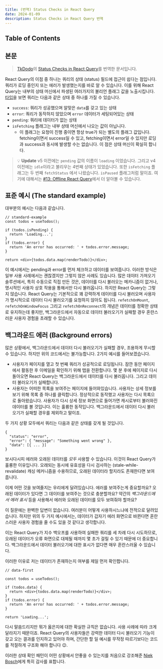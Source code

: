 ```yaml
---
title: (번역) Status Checks in React Query
date: 2024-01-09
description: Status Checks in React Query 번역
---
```


## Table of Contents

## 본문

> [TkDodo](https://github.com/tkdodo)의 [Status Checks in React Query](https://tkdodo.eu/blog/status-checks-in-react-query)를 번역한 문서입니다.

React Query의 이점 중 하나는 쿼리의 상태 (status) 필드에 접근이 쉽다는 점입니다. 쿼리가 로딩 중인지 또는 에러가 발생했는지를 바로 알 수 있습니다. 이를 위해 React Query는 내부의 상태 머신에서 파생된 여러가지의 불리언 플래그 값을 노출시킵니다. [타입](https://github.com/TanStack/query/blob/87358d73582b369f06cc81d0dfa135323df7d43d/packages/query-core/src/types.ts#L441)을 보면 쿼리는 다음과 같은 상태 중 하나를 가질 수 있습니다.

- `success`: 쿼리가 성공했으며 알맞은 `data`를 갖고 있는 상태
- `error`: 쿼리가 동작하지 않았으며 `error` 데이터가 세팅되어있는 상태
- `pending`: 쿼리에 데이터가 없는 상태
- `isFetching` 플래그는 내부 상태 머신에서 나오는 값이 아닙니다.
  - 이 플래그는 요청이 진행 중이면 항상 true가 되는 별도의 플래그 값입니다. fetching이면서 success일 수 있고, fetching이면서 error일 수 있지만 로딩과 success과 동시에 발생할 수는 없습니다. 이 점은 상태 머신이 확실히 합니다.

> 💡 **Update**
> v5 이전에는 `pending` 값의 이름이 `loading` 이었습니다. 그리고 v4 이전에는 `idle`이라고 불리우는 4번째 상태가 있었습니다.
> 또한 `isFetching` 플래그는 두 번째 `fetchStatus` 에서 나왔습니다. `isPaused` 플래그처럼 말이죠. 여기에 대해서는 [#13: Offline React Query](https://tkdodo.eu/blog/offline-react-query)에서 더 알아볼 수 있습니다.

## 표준 예시 (The standard example)

대부분의 예시는 다음과 같습니다.

```tsx
// standard-example
const todos = useTodos();

if (todos.isPending) {
  return 'Loading...';
}
if (todos.error) {
  return 'An error has occurred: ' + todos.error.message;
}

return <div>{todos.data.map(renderTodo)}</div>;
```

이 예시에서는 pending과 error를 먼저 체크하고 데이터를 보여줍니다. 이러한 방식은 일부 사용 사례에서는 괜찮겠지만 그렇지 않은 사례도 있습니다. 많은 데이터 가져오기 솔루션에서, 특히 수동으로 직접 만든 것은, 데이터를 다시 불러오는 메카니즘이 없거나, 명시적인 사용자 상호 작용을 통해서만 다시 불러옵니다.
하지만 React Query는 그렇지 않습니다.
React Query는 기본적으로 꽤 강력하게 데이터를 다시 불러오며 사용자가 명시적으로 데이터 다시 불러오기를 요청하지 않아도 됩니다. `refetchOnMount`, `refetchOnWindowFocus` 그리고 `refetchOnReconnect`의 개념은 데이터를 정확한 상태로 유지하는데 좋지만, 백그라운드에서 자동으로 데이터 불러오기가 실패할 경우 혼란스러운 사용자 경험을 초래할 수 있습니다.

## 백그라운드 에러 (Background errors)

많은 상황에서, 백그라운드에서 데이터 다시 불러오기가 실패할 경우, 조용하게 무시할 수 있습니다. 하지만 위의 코드에서는 불가능합니다. 2가지 예시를 들어보겠습니다.

- 사용자가 페이지를 열고 첫 번째 쿼리가 성공적으로 로딩됩니다. 잠깐 동안 페이지에서 활동한 후 이메일을 확인하기 위해 탭을 전환합니다. 몇 분 후에 페이지로 다시 돌아오면 React Query는 백그라운드에서 데이터를 다시 불러옵니다. 그리고 데이터 불러오기가 실패합니다.
- 사용자는 어떠한 목록을 보여주는 페이지에 들어와있습니다. 사용자는 상세 정보를 보기 위해 목록 중 하나를 클릭합니다. 정상적으로 동작했고 사용자는 다시 목록으로 돌아왔습니다. 사용자가 다시 상세 정보 화면으로 들어가면 캐시로부터 불러와진 데이터를 볼 것입니다. 이는 훌륭한 동작입니다. 백그라운드에서 데이터 다시 불러오기가 실패할 경우를 제외하고 말이죠.

두 가지 상황 모두에서 쿼리는 다음과 같은 상태를 갖게 될 것입니다.

```tsx
{
  "status": "error",
  "error": { "message": "Something went wrong" },
  "data": [{ ... }]
}
```

보시다시피 에러와 오래된 데이터를 _모두_ 사용할 수 있습니다. 이것이 React Query가 훌륭한 이유입니다. 오래되는 동시에 유효성을 다시 검사하는 (stale-while-revalidate) 캐싱 메커니즘을 수용하므로, 오래된 데이터라 할지라도 존재한다면 보여줍니다.

이제 어떤 것을 보여줄지는 우리에게 달려있습니다. 에러를 보여주는게 중요할까요? 오래된 데이터가 있다면 그 데이터를 보여주는 것으로 충분할까요? 약간의 _백그라운드에서 에러 표시_ 등을 사용해서 에러와 오래된 데이터를 모두 보여줘야 할까요?

이 질문에는 완벽한 답변이 없습니다. 여러분이 어떻게 사용하시느냐에 전적으로 달려있습니다. 하지만 위의 두 가지 예시에서는, 데이터가 갑자기 에러 화면으로 바뀐다면 혼란스러운 사용자 경험을 줄 수도 있을 것 같다고 생각합니다.

이는 React Query가 지수 백오프를 사용하여 실패한 쿼리를 세 차례 다시 시도하므로, 오래된 데이터가 오류 화면으로 대체될 때까지 몇 초가 걸릴 수 있기 때문에 더 중요합니다. 백그라운드에서 데이터 불러오기에 대한 표시가 없다면 매우 혼란스러울 수 있습니다.

이러한 이유로 저는 데이터가 존재하는지 여부를 제일 먼저 확인합니다.

```tsx
// data-first

const todos = useTodos();

if (todos.data) {
  return <div>{todos.data.map(renderTodo)}</div>;
}
if (todos.error) {
  return 'An error has occurred: ' + todos.error.message;
}

return 'Loading...';
```

다시 말씀드리지만 뭐가 옳은지에 대한 확실한 규칙은 없습니다. 사용 사례에 따라 크게 달라지기 때문이죠. React Query의 사용자들은 강력한 데이터 다시 불러오기 기능이 갖고 오는 결과를 인지하고 있어야 하며, 간단한 할 일 예시를 무작정 따르기보다는 코드를 적절하게 구조화 해야 합니다 😉.

이러한 상태 확인 패턴이 어떤 상황에서 안좋을 수 있는지를 처음으로 강조해준 [Niek Bosch](https://github.com/boschni)에게 특히 감사를 표합니다.
